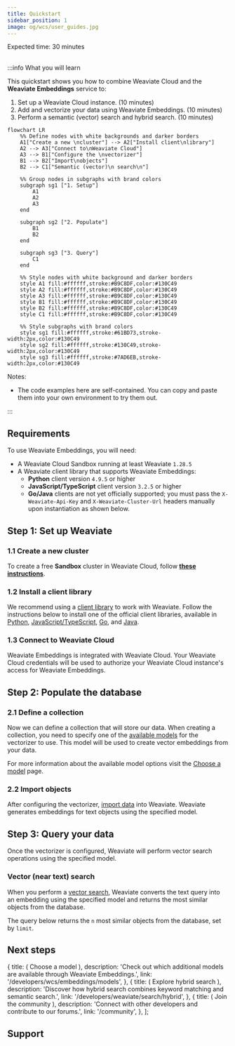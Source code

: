 ```yaml
---
title: Quickstart
sidebar_position: 1
image: og/wcs/user_guides.jpg
---
```



<span class="badge badge--secondary">Expected time: 30 minutes</span>
<br />
<br />

:::info What you will learn

This quickstart shows you how to combine Weaviate Cloud and the **Weaviate Embeddings** service to:

1. Set up a Weaviate Cloud instance. (10 minutes)
2. Add and vectorize your data using Weaviate Embeddings. (10 minutes)
3. Perform a semantic (vector) search and hybrid search. (10 minutes)

```mermaid
flowchart LR
    %% Define nodes with white backgrounds and darker borders
    A1["Create a new \ncluster"] --> A2["Install client\nlibrary"]
    A2 --> A3["Connect to\nWeaviate Cloud"]
    A3 --> B1["Configure the \nvectorizer"]
    B1 --> B2["Import\nobjects"]
    B2 --> C1["Semantic (vector)\n search\n"]

    %% Group nodes in subgraphs with brand colors
    subgraph sg1 ["1. Setup"]
        A1
        A2
        A3
    end

    subgraph sg2 ["2. Populate"]
        B1
        B2
    end

    subgraph sg3 ["3. Query"]
        C1
    end

    %% Style nodes with white background and darker borders
    style A1 fill:#ffffff,stroke:#B9C8DF,color:#130C49
    style A2 fill:#ffffff,stroke:#B9C8DF,color:#130C49
    style A3 fill:#ffffff,stroke:#B9C8DF,color:#130C49
    style B1 fill:#ffffff,stroke:#B9C8DF,color:#130C49
    style B2 fill:#ffffff,stroke:#B9C8DF,color:#130C49
    style C1 fill:#ffffff,stroke:#B9C8DF,color:#130C49

    %% Style subgraphs with brand colors
    style sg1 fill:#ffffff,stroke:#61BD73,stroke-width:2px,color:#130C49
    style sg2 fill:#ffffff,stroke:#130C49,stroke-width:2px,color:#130C49
    style sg3 fill:#ffffff,stroke:#7AD6EB,stroke-width:2px,color:#130C49
```

Notes:

- The code examples here are self-contained. You can copy and paste them into your own environment to try them out.

:::

## Requirements

To use Weaviate Embeddings, you will need:
<!-- TODO[g-despot]: Update prerequisites with correct client versions -->
- A Weaviate Cloud Sandbox running at least Weaviate `1.28.5`
- A Weaviate client library that supports Weaviate Embeddings:
  - **Python** client version `4.9.5` or higher
  - **JavaScript/TypeScript** client version `3.2.5` or higher
  - **Go/Java** clients are not yet officially supported; you must pass the `X-Weaviate-Api-Key` and `X-Weaviate-Cluster-Url` headers manually upon instantiation as shown below.

## Step 1: Set up Weaviate

### 1.1 Create a new cluster

To create a free **Sandbox** cluster in Weaviate Cloud, follow **[these instructions](/developers/wcs/manage-clusters/create#create-a-cluster)**.


<LatestWeaviateVersion />

### 1.2 Install a client library

We recommend using a [client library](/developers/weaviate/client-libraries) to work with Weaviate. Follow the instructions below to install one of the official client libraries, available in [Python](/developers/weaviate/client-libraries/python), [JavaScript/TypeScript](/developers/weaviate/client-libraries/typescript), [Go](/developers/weaviate/client-libraries/go), and [Java](/developers/weaviate/client-libraries/java).


<CodeClientInstall />

### 1.3 Connect to Weaviate Cloud

Weaviate Embeddings is integrated with Weaviate Cloud. Your Weaviate Cloud credentials will be used to authorize your Weaviate Cloud instance's access for Weaviate Embeddings.

<Tabs groupId="languages">
  <TabItem value="py" label="Python API v4">
    <FilteredTextBlock
      text={PyConnect}
      startMarker="# START WeaviateInstantiation"
      endMarker="# END WeaviateInstantiation"
      language="py"
    />
  </TabItem>
  <TabItem value="js" label="JS/TS API v3">
    <FilteredTextBlock
      text={TSConnect}
      startMarker="// START WeaviateInstantiation"
      endMarker="// END WeaviateInstantiation"
      language="ts"
    />
  </TabItem>
  <TabItem value="go" label="Go">
    <FilteredTextBlock
      text={GoConnect}
      startMarker="// START WeaviateInstantiation"
      endMarker="// END WeaviateInstantiation"
      language="goraw"
    />
  </TabItem>
  <TabItem value="java" label="Java">
    <FilteredTextBlock
      text={JavaConnect}
      startMarker="// START WeaviateInstantiation"
      endMarker="// END WeaviateInstantiation"
      language="javaraw"
    />
  </TabItem>
</Tabs>

## Step 2: Populate the database

### 2.1 Define a collection

Now we can define a collection that will store our data. When creating a collection, you need to specify one of the [available models](/developers/wcs/embeddings/models) for the vectorizer to use. This model will be used to create vector embeddings from your data.

<Tabs groupId="languages">
  <TabItem value="py" label="Python API v4">
    <FilteredTextBlock
      text={PyCode}
      startMarker="# START SnowflakeArcticEmbedLV20"
      endMarker="# END SnowflakeArcticEmbedLV20"
      language="py"
    />
  </TabItem>
  <TabItem value="js" label="JS/TS API v3">
    <FilteredTextBlock
      text={TSCode}
      startMarker="// START SnowflakeArcticEmbedLV20"
      endMarker="// END SnowflakeArcticEmbedLV20"
      language="ts"
    />
  </TabItem>
  <TabItem value="go" label="Go">
    <FilteredTextBlock
      text={GoCode}
      startMarker="// START SnowflakeArcticEmbedLV20"
      endMarker="// END SnowflakeArcticEmbedLV20"
      language="goraw"
    />
  </TabItem>
  <TabItem value="java" label="Java">
    <FilteredTextBlock
      text={JavaCode}
      startMarker="// START SnowflakeArcticEmbedLV20"
      endMarker="// END SnowflakeArcticEmbedLV20"
      language="java"
    />
  </TabItem>
</Tabs>

For more information about the available model options visit the [Choose a model](/developers/wcs/embeddings/models) page.

### 2.2 Import objects

After configuring the vectorizer, [import data](/developers/weaviate/manage-data/import.mdx) into Weaviate. Weaviate generates embeddings for text objects using the specified model.

<Tabs groupId="languages">
  <TabItem value="py" label="Python API v4">
    <FilteredTextBlock
      text={PyCode}
      startMarker="# START BatchImportExample"
      endMarker="# END BatchImportExample"
      language="py"
    />
  </TabItem>
  <TabItem value="js" label="JS/TS API v3">
    <FilteredTextBlock
      text={TSCode}
      startMarker="// START BatchImportExample"
      endMarker="// END BatchImportExample"
      language="ts"
    />
  </TabItem>
  <TabItem value="go" label="Go">
    <FilteredTextBlock
      text={GoCode}
      startMarker="// START BatchImportExample"
      endMarker="// END BatchImportExample"
      language="goraw"
    />
  </TabItem>
  <TabItem value="java" label="Java">
    <FilteredTextBlock
      text={JavaImportQueries}
      startMarker="// START BatchImportExample"
      endMarker="// END BatchImportExample"
      language="java"
    />
  </TabItem>
</Tabs>

## Step 3: Query your data

Once the vectorizer is configured, Weaviate will perform vector search operations using the specified model.

### Vector (near text) search

When you perform a [vector search](/developers/weaviate/search/similarity.md#search-with-text), Weaviate converts the text query into an embedding using the specified model and returns the most similar objects from the database.

The query below returns the `n` most similar objects from the database, set by `limit`.

<Tabs groupId="languages">
  <TabItem value="py" label="Python API v4">
    <FilteredTextBlock
      text={PyCode}
      startMarker="# START NearTextExample"
      endMarker="# END NearTextExample"
      language="py"
    />
  </TabItem>
  <TabItem value="js" label="JS/TS API v3">
    <FilteredTextBlock
      text={TSCode}
      startMarker="// START NearTextExample"
      endMarker="// END NearTextExample"
      language="ts"
    />
  </TabItem>
  <TabItem value="go" label="Go">
    <FilteredTextBlock
      text={GoCode}
      startMarker="// START NearTextExample"
      endMarker="// END NearTextExample"
      language="goraw"
    />
  </TabItem>
  <TabItem value="java" label="Java">
    <FilteredTextBlock
      text={JavaImportQueries}
      startMarker="// START NearTextExample"
      endMarker="// END NearTextExample"
      language="java"
    />
  </TabItem>
</Tabs>

## Next steps


  {
    title: (
      <span>
        <i className="fa fa-list-alt" aria-hidden="true"></i> Choose a model
      </span>
    ),
    description: 'Check out which additional models are available through Weaviate Embeddings.',
    link: '/developers/wcs/embeddings/models',
  },
  {
    title: (
      <span>
        <i className="fa fa-search" aria-hidden="true"></i> Explore hybrid search
      </span>
    ),
    description: 'Discover how hybrid search combines keyword matching and semantic search.',
    link: '/developers/weaviate/search/hybrid',
  },
  {
    title: (
      <span>
        <i className="fa fa-user-friends" aria-hidden="true"></i> Join the community
      </span>
    ),
    description: 'Connect with other developers and contribute to our forums.',
    link: '/community',
  },
];

<NextSteps cards={cardsData} />

## Support


<SupportAndTrouble />
